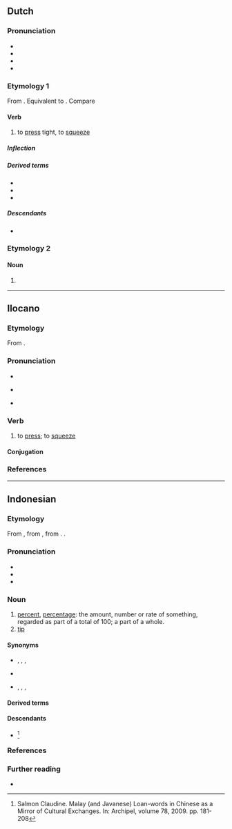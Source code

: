 ==Dutch==

===Pronunciation===
* {{IPA|nl|/ˈpɛrsə(n)/}}
* {{audio|nl|Nl-persen.ogg|Audio}}
* {{hyphenation|nl|per|sen}}
* {{rhymes|nl|ɛrsən|s=2}}

===Etymology 1===
From {{inh|nl|dum|persen}}. Equivalent to {{affix|nl|pers|-en|id2=denominative}}. Compare {{cog|en|pierce}}

====Verb====
{{nl-verb}}

# to [[press]] tight, to [[squeeze]]

=====Inflection=====
{{nl-conj-wk|pers}}

=====Derived terms=====
* {{l|nl|afpersen}}
* {{l|nl|uitpersen}}
* {{l|nl|perslucht}}

=====Descendants=====
* {{desc|af|pers}}

===Etymology 2===
{{nonlemma}}

====Noun====
{{head|nl|noun form}}

# {{nl-noun form of|pl|pers}}

----

==Ilocano==

===Etymology===
From {{af|ilo|perres|-en}}.

===Pronunciation===
* {{hyph|ilo|per|sen}}
* {{a|Amianan}} {{IPA|ilo|/pɛrˈsɛn/}}
* {{a|Abagatan}} {{IPA|ilo|/pɯrˈsɯn/}}

===Verb===
{{ilo-verb|persén}}

# to [[press]]; to [[squeeze]]

====Conjugation====
{{ilo-infl-en|p|e|r|s|res}}

===References===
{{cite book |first=Carl Ralph Galvez |last=Rubino |year=2000 |title=Ilocano Dictionary and Grammar: Ilocano-English, English-Ilocano |location=Honolulu |publisher=University of Hawaii Press |page=454}}
----

==Indonesian==

===Etymology===
From {{bor|id|nl|percent}}, from {{der|id|it|percento}}, from {{der|id|NL.|[[per]] [[centum]]|t=by the hundred}}. {{doublet|id|prosen}}.

===Pronunciation===
* {{IPA|id|/pərˈsɛn/}}
* {{hyphenation|id|pêr|sèn}}
* {{rhymes|id|ərsen|sen|en}}

===Noun===
{{id-noun}}

# [[percent]], [[percentage]]: the amount, number or rate of something, regarded as part of a total of 100; a part of a whole.
# [[tip]]

====Synonyms====
* {{sense|percent}} {{l|id|peratus}}, {{l|id|prosen}}, {{l|id|perseratus}}, {{l|id|seperseratus}}
* {{sense|percent}} {{l|ms|peratus}} {{q|Brunei|Malaysia|Singapore}}
* {{sense|tip}} {{l|id|hadiah}}, {{l|id|pemberian}}, {{l|id|uang sirih}}, {{l|id|uang rokok}}

====Derived terms====
{{der4|id|
| memerseni
| memersenkan
| persenan
|}}

====Descendants====
* {{desc|zh|bor=1|八仙|tr=pat-sian|t=percent, percentage, tip}}<ref>Salmon Claudine. Malay (and Javanese) Loan-words in Chinese as a Mirror of Cultural Exchanges. In: Archipel, volume 78, 2009. pp. 181-208</ref>

===References===
<references/>

===Further reading===
* {{R:KBBI Daring}}